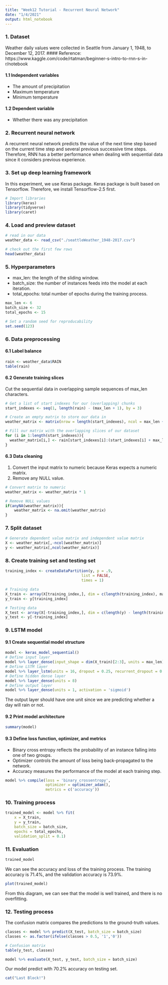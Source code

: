 ```yaml
---
title: "Week12 Tutorial - Recurrent Neural Network"
date: "1/4/2021"
output: html_notebook
---
```


### 1. Dataset
Weather daily values were collected in Seattle from January 1, 1948, to December 12, 2017.
#### Reference: https://www.kaggle.com/code/rtatman/beginner-s-intro-to-rnn-s-in-r/notebook

#### 1.1 Independent variables
- The amount of precipitation
- Maximum temperature
- Minimum temperature

#### 1.2 Dependent variable
- Whether there was any precipitation

### 2. Recurrent neural network
A recurrent neural network predicts the value of the next time step based on the current time step and several previous successive time steps. Therefore, RNN has a better performance when dealing with sequential data since it considers previous experience.

### 3. Set up deep learning framework
In this experiment, we use Keras package. Keras package is built based on Tensorflow. Therefore, we install Tensorflow-2.5 first.
```r
# Import libraries
library(keras)
library(tidyverse)
library(caret)
```

### 4. Load and preview dataset
```r
# read in our data
weather_data <- read_csv("./seattleWeather_1948-2017.csv")

# check out the first few rows
head(weather_data)
```

### 5. Hyperparameters
- max_len: the length of the sliding window.
- batch_size: the number of instances feeds into the model at each iteration.
- total_epochs: total number of epochs during the training process.
```r
max_len <- 6
batch_size <- 32
total_epochs <- 15

# Set a random seed for reproducability
set.seed(123)
```

### 6. Data preprocessing

#### 6.1 Label balance
```r
rain <- weather_data$RAIN
table(rain)
```

#### 6.2 Generate training slices
Cut the sequential data in overlapping sample sequences of max_len characters.
```r
# Get a list of start indexes for our (overlapping) chunks
start_indexes <- seq(1, length(rain) - (max_len + 1), by = 3)

# Create an empty matrix to store our data in
weather_matrix <- matrix(nrow = length(start_indexes), ncol = max_len + 1)

# Fill our matrix with the overlapping slices of our dataset
for (i in 1:length(start_indexes)){
  weather_matrix[i,] <- rain[start_indexes[i]:(start_indexes[i] + max_len)]
}
```

#### 6.3 Data cleaning
(1) Convert the input matrix to numeric because Keras expects a numeric matrix.
(2) Remove any NULL value.
```r
# Convert matrix to numeric
weather_matrix <- weather_matrix * 1

# Remove NULL values
if(anyNA(weather_matrix)){
    weather_matrix <- na.omit(weather_matrix)
}
```

### 7. Split dataset
```r
# Generate dependent value matrix and independent value matrix
X <- weather_matrix[,-ncol(weather_matrix)]
y <- weather_matrix[,ncol(weather_matrix)]
```

### 8. Create training set and testing set
```r
training_index <- createDataPartition(y, p = .9, 
                                  list = FALSE, 
                                  times = 1)

# Training data
X_train <- array(X[training_index,], dim = c(length(training_index), max_len, 1))
y_train <- y[training_index]

# Testing data
X_test <- array(X[-training_index,], dim = c(length(y) - length(training_index), max_len, 1))
y_test <- y[-training_index]
```

### 9. LSTM model

#### 9.1 Create sequential model structure
```r
model <- keras_model_sequential()
# Define input layer
model %>% layer_dense(input_shape = dim(X_train)[2:3], units = max_len)
# Define LSTM layer
model %>% layer_lstm(units = 16, dropout = 0.25, recurrent_dropout = 0.25, return_sequences = FALSE)
# Define hidden dense layer
model %>% layer_dense(units = 8)
# Define output layer
model %>% layer_dense(units = 1, activation = 'sigmoid')
```
The output layer should have one unit since we are predicting whether a day will rain or not.

#### 9.2 Print model architecture
```r
summary(model)
```

#### 9.3 Define loss function, optimizer, and metrics
- Binary cross entropy reflects the probability of an instance falling into one of two groups.
- Optimizer controls the amount of loss being back-propagated to the network.
- Accuracy measures the performance of the model at each training step.
```r
model %>% compile(loss = 'binary_crossentropy', 
                  optimizer = optimizer_adam(),
                  metrics = c('accuracy'))
```

### 10. Training process

```r
trained_model <- model %>% fit(
    x = X_train,
    y = y_train,
    batch_size = batch_size,
    epochs = total_epochs,
    validation_split = 0.1)
```

### 11. Evaluation
```r
trained_model
```
We can see the accuracy and loss of the training process. The training accuracy is 71.4%, and the validation accuracy is 73.9%.

```r
plot(trained_model)
```
From this diagram, we can see that the model is well trained, and there is no overfitting.

### 12. Testing process
The confusion matrix compares the predictions to the ground-truth values.
```r
classes <- model %>% predict(X_test, batch_size = batch_size)
classes <- as.factor(ifelse(classes > 0.5, '1','0'))

# Confusion matrix
table(y_test, classes)
```

```r
model %>% evaluate(X_test, y_test, batch_size = batch_size)
```
Our model predict with 70.2% accuracy on testing set.

```r
cat("Last Block!")
```
